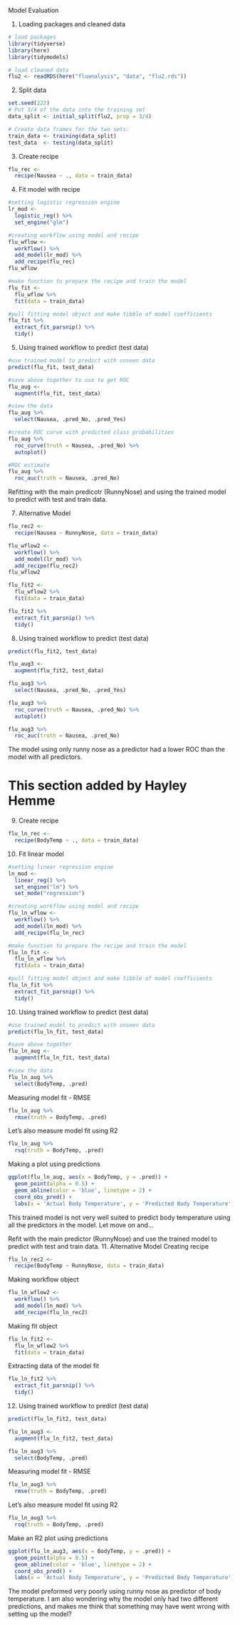 Model Evaluation

1. Loading packages and cleaned data

```r
# load packages
library(tidyverse)
library(here)
library(tidymodels)
```

```r
# load cleaned data
flu2 <- readRDS(here("fluanalysis", "data", "flu2.rds"))
```

2. Split data
```r
set.seed(222)
# Put 3/4 of the data into the training set 
data_split <- initial_split(flu2, prop = 3/4)

# Create data frames for the two sets:
train_data <- training(data_split)
test_data  <- testing(data_split)
```

3. Create recipe
```r
flu_rec <- 
  recipe(Nausea ~ ., data = train_data) 
```

4. Fit model with recipe
```r
#setting logistic regression engine
lr_mod <- 
  logistic_reg() %>% 
  set_engine("glm")
```

```r
#creating workflow using model and recipe
flu_wflow <- 
  workflow() %>% 
  add_model(lr_mod) %>% 
  add_recipe(flu_rec)
flu_wflow
```

```r
#make function to prepare the recipe and train the model 
flu_fit <- 
  flu_wflow %>% 
  fit(data = train_data)
```

```r
#pull fitting model object and make tibble of model coefficients
flu_fit %>% 
  extract_fit_parsnip() %>% 
  tidy()
```

5. Using trained workflow to predict (test data)
```r
#use trained model to predict with unseen data
predict(flu_fit, test_data)
```
```r
#save above together to use to get ROC
flu_aug <- 
  augment(flu_fit, test_data)
```
```r
#view the data
flu_aug %>%
  select(Nausea, .pred_No, .pred_Yes)
```

```r
#create ROC curve with predicted class probabilities 
flu_aug %>% 
  roc_curve(truth = Nausea, .pred_No) %>% 
  autoplot()
```

```r
#ROC estimate
flu_aug %>% 
  roc_auc(truth = Nausea, .pred_No) 
```

Refitting with the main predicotr (RunnyNose) and using the trained model to predict with test and train data. 

7. Alternative Model
```r
flu_rec2 <- 
  recipe(Nausea ~ RunnyNose, data = train_data) 
```


```r
flu_wflow2 <- 
  workflow() %>% 
  add_model(lr_mod) %>% 
  add_recipe(flu_rec2)
flu_wflow2
```

```r
flu_fit2 <- 
  flu_wflow2 %>% 
  fit(data = train_data)
```

```r
flu_fit2 %>% 
  extract_fit_parsnip() %>% 
  tidy()
```

8. Using trained workflow to predict (test data)
```r
predict(flu_fit2, test_data)
```

```r
flu_aug3 <- 
  augment(flu_fit2, test_data)
```

```r
flu_aug3 %>%
  select(Nausea, .pred_No, .pred_Yes)
```

```r
flu_aug3 %>% 
  roc_curve(truth = Nausea, .pred_No) %>% 
  autoplot()
```

```r
flu_aug3 %>% 
  roc_auc(truth = Nausea, .pred_No) 
```

The model using only runny nose as a predictor had a lower ROC than the model with all predictors. 


# This section added by Hayley Hemme
9. Create recipe
```r
flu_ln_rec <- 
  recipe(BodyTemp ~ ., data = train_data) 
```

10. Fit linear model
```r
#setting linear regression engine
ln_mod <- 
  linear_reg() %>% 
  set_engine("lm") %>% 
  set_mode("regression")
```

```r
#creating workflow using model and recipe
flu_ln_wflow <- 
  workflow() %>% 
  add_model(ln_mod) %>% 
  add_recipe(flu_ln_rec)
```

```r
#make function to prepare the recipe and train the model 
flu_ln_fit <- 
  flu_ln_wflow %>% 
  fit(data = train_data)
```

```r
#pull fitting model object and make tibble of model coefficients
flu_ln_fit %>% 
  extract_fit_parsnip() %>% 
  tidy()
```
10. Using trained workflow to predict (test data)
```r
#use trained model to predict with unseen data
predict(flu_ln_fit, test_data)
```
```r
#save above together 
flu_ln_aug <- 
  augment(flu_ln_fit, test_data)
```
```r
#view the data
flu_ln_aug %>%
  select(BodyTemp, .pred)
```

Measuring model fit - RMSE
```r
flu_ln_aug %>%
  rmse(truth = BodyTemp, .pred)
```

Let's also measure model fit using R2
```r
flu_ln_aug %>% 
  rsq(truth = BodyTemp, .pred) 
```

Making a plot using predictions
```r
ggplot(flu_ln_aug, aes(x = BodyTemp, y = .pred)) +
  geom_point(alpha = 0.5) + 
  geom_abline(color = 'blue', linetype = 2) +
  coord_obs_pred() +
  labs(x = 'Actual Body Temperature', y = 'Predicted Body Temperature')
```
This trained model is not very well suited to predict body temperature using all the predictors in the model. Let move on and...

Refit with the main predictor (RunnyNose) and use the trained model to predict with test and train data. 
11. Alternative Model
Creating recipe
```r
flu_ln_rec2 <- 
  recipe(BodyTemp ~ RunnyNose, data = train_data) 
```

Making workflow object
```r
flu_ln_wflow2 <- 
  workflow() %>% 
  add_model(ln_mod) %>% 
  add_recipe(flu_ln_rec2)
```

Making fit object
```r
flu_ln_fit2 <- 
  flu_ln_wflow2 %>% 
  fit(data = train_data)
```

Extracting data of the model fit
```r
flu_ln_fit2 %>% 
  extract_fit_parsnip() %>% 
  tidy()
```

12. Using trained workflow to predict (test data)
```r
predict(flu_ln_fit2, test_data)
```

```r
flu_ln_aug3 <- 
  augment(flu_ln_fit2, test_data)
```

```r
flu_ln_aug3 %>%
  select(BodyTemp, .pred)
```

Measuring model fit - RMSE
```r
flu_ln_aug3 %>%
  rmse(truth = BodyTemp, .pred)
```

Let's also measure model fit using R2
```r
flu_ln_aug3 %>% 
  rsq(truth = BodyTemp, .pred) 
```

Make an R2 plot using predictions 
```r
ggplot(flu_ln_aug3, aes(x = BodyTemp, y = .pred)) +
  geom_point(alpha = 0.5) + 
  geom_abline(color = 'blue', linetype = 2) +
  coord_obs_pred() +
  labs(x = 'Actual Body Temperature', y = 'Predicted Body Temperature')
```
The model preformed very poorly using runny nose as predictor of body temperature. I am also wondering why the model only had two different predictions, and makes me think that something may have went wrong with setting up the model?
